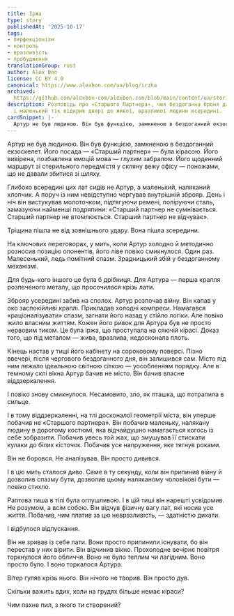 ```yaml
---
title: Іржа
type: story
publishedAt: '2025-10-17'
tags:
- перфекціонізм
- контроль
- вразливість
- пробудження
translationGroup: rust
author: Alex Bon
license: CC BY 4.0
canonical: https://www.alexbon.com/ua/blog/irzha
archived: 
  https://github.com/alexbon-com/alexbon.com/blob/main/content/ua/stories/irzha.mdx
description: Розповідь про «Старшого Партнера», чия бездоганна броня дала тріщину,
  і маленький тік відкрив двері до живої, вразливої людини всередині.
cardSnippet: |-
  Артур не був людиною. Він був функцією, замкненою в бездоганний екзоскелет. Його посада — «Старший партнер» — була кірасою. Його вивірена, позбавлена емоцій мова — глухим забралом. Його щоденний маршрут зі стерильного передмістя у скляну вежу офісу — поножами, що не давали збитися зі шляху. Глибоко всередині цих лат сидів не Артур, а маленький, наляканий хлопчик.
---
```


Артур не був людиною. Він був функцією, замкненою в бездоганний екзоскелет. Його посада — «Старший партнер» — була кірасою. Його вивірена, позбавлена емоцій мова — глухим забралом. Його щоденний маршрут зі стерильного передмістя у скляну вежу офісу — поножами, що не давали збитися зі шляху.

Глибоко всередині цих лат сидів не Артур, а маленький, наляканий хлопчик. А поруч із ним невідступно чергував внутрішній зброяр. День і ніч він вистукував молоточком, підтягуючи ремені, поліруючи сталь, замазуючи найменші подряпини: «Старший партнер не сумнівається. Старший партнер не втомлюється. Старший партнер не відчуває».

Тріщина пішла не від зовнішнього удару. Вона пішла зсередини.

На ключових переговорах, у мить, коли Артур холодно й методично розносив позицію опонентів, його ліве повіко смикнулося. Один раз. Малесенький, ледь помітний спазм. Зрадницький збій у бездоганному механізмі.

Для будь-кого іншого це була б дрібниця. Для Артура — перша крапля розпеченого металу, що просочилася крізь лати.

Зброяр усередині забив на сполох. Артур розпочав війну. Він капав у око заспокійливі краплі. Прикладав холодні компреси. Намагався «раціоналізувати» спазм, загнати його назад у стійло логіки. Але повіко жило власним життям. Кожен його ривок для Артура був не просто нервовим тиком. Це була іржа, що проступала на сяючій кірасі. Доказ того, що під металом — жива, вразлива, недосконала плоть.

Кінець настав у тиші його кабінету на сороковому поверсі. Пізно ввечері, після чергового бездоганного дня, він залишився сам. Місто під ним лежало ідеальною світною сіткою — уособленням порядку. Але в темному склі вікна Артур бачив не місто. Він бачив власне віддзеркалення.

І повіко знову смикнулося. Несамовито, зло, як пташка, що потрапила в сильце.

І в тому віддзеркаленні, на тлі досконалої геометрії міста, він уперше побачив не «Старшого партнера». Він побачив маленьку, налякану людину в дорогому костюмі, яка відчайдушно намагається когось із себе зобразити. Побачив увесь той жах, що змушував її стискати кулаки до білих кісточок. Побачив усе напруження, яке тягнув роками.

Він не боровся. Не аналізував. Він просто дивився.

І в цю мить сталося диво. Саме в ту секунду, коли він припинив війну й дозволив спазму бути, дозволив цьому наляканому чоловікові бути — повіко стихло.

Раптова тиша в тілі була оглушливою. І в цій тиші він нарешті усвідомив. Не розумом, а всім собою. Він відчув фізичну вагу лат, які носив усе життя. Побачив, чим платив за цю невразливість, — здатністю дихати.

І відбулося відпускання.

Він не зривав із себе лати. Вони просто припинили існувати, бо він перестав у них вірити. Він відчинив вікно. Прохолодне вечірнє повітря торкнулося його обличчя. Воно не було теплим чи лагідним. Воно просто було. І воно торкалося Артура.

Вітер гуляв крізь нього. Він нічого не творив. Він просто дув.

Скільки важить вдих, коли на грудях більше немає кіраси?

Чим пахне пил, з якого ти створений?
